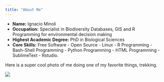 ```yaml
---
title: "About Me"
---
```


- __Name:__ Ignacio Minoli
- __Occupation:__ Specialist in Biodiversity Databases, GIS and R Programming for environmental decision making
- __Highest Academic Degree:__ PhD in Biological Sciences
- __Core Skills:__ Free Software - Open Source - Linux - R Programming - Bash-Shell Programming - Python Programming - HTML Programming - SublimeText - Rstudio.

Here is a super cool photo of me doing one of my favorite things, trekking. 

![](<img src="../pictures/foto_perfil_2.jpg">)